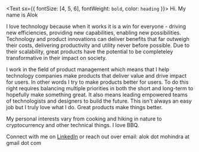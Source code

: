 <Text sx={{ fontSize: [4, 5, 6], fontWeight: `bold`, color: `heading` }}>
  Hi. My name is Alok
</Text>

I love technology because when it works it is a win for everyone - driving new efficiencies, providing new capabilities, enabling new possibilities. Technology and product innovations can deliver benefits that far outweigh their costs, delivering productivity and utility never before possible.
Due to their scalability, great products have the potential to be completeley transformative in their impact on society.

I work in the field of product management which means that I help technology companies make products that deliver value and drive impact for users. In other words I try to make products better for users. To do this right requires balancing multiple priorities in both the short and long-term to hopefully make something great. It also means leading empowered teams of technologists and designers to build the future. This isn't always an easy job but I truly love what I do. Great products make things better.

My personal interests vary from cooking and hiking in nature to cryptocurrency and other technical things. I love BBQ.

Connect with me on [LinkedIn](https://linkedin.com/in/alokmohindra)
or reach out over email: alok dot mohindra at gmail dot com
